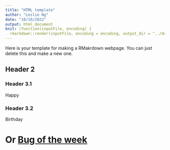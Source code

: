 ```yaml
---
title: "HTML template"
author: "Leslie Ng"
date: "10/10/2022"
output: html_document
knit: (function(inputFile, encoding) {
  rmarkdown::render(inputFile, encoding = encoding, output_dir = "../docs") })
---
```

Here is your template for making a RMakrdown webpage. You can just delete this and make a new one.

## Header 2 {.tabset .tabset-fade .tabset-pills}
### Header 3.1 
Happy

### Header 3.2
Birthday


# Or [Bug of the week](https://github.com/bugoftheweek)
